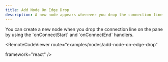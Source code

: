 ```yaml
---
title: Add Node On Edge Drop
description: A new node appears wherever you drop the connection line
---
```



<ExampleLayout>
You can create a new node when you drop the connection line on the pane by using the `onConnectStart` and `onConnectEnd` handlers.

<RemoteCodeViewer
  route="examples/nodes/add-node-on-edge-drop"
  
  framework="react"
/>
</ExampleLayout>

